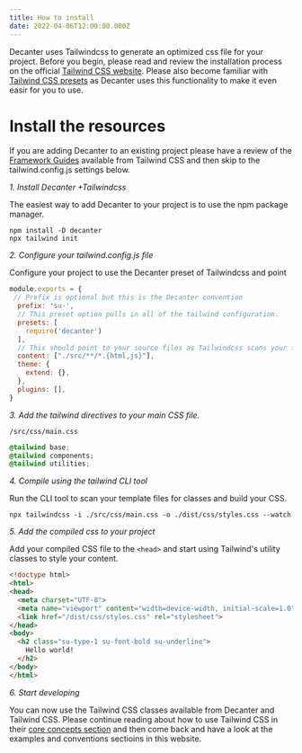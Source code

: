 ```yaml
---
title: How to install
date: 2022-04-06T12:00:00.000Z
---
```



Decanter uses Tailwindcss to generate an optimized css file for your project. Before you begin, please read and review the installation process on the official [Tailwind CSS website](https://tailwindcss.com/docs/installation). Please also become familiar with [Tailwind CSS presets](https://tailwindcss.com/docs/presets) as Decanter uses this functionality to make it even easir for you to use. 

# Install the resources

If you are adding Decanter to an existing project please have a review of the [Framework Guides](https://tailwindcss.com/docs/installation/framework-guides) available from Tailwind CSS and then skip to the tailwind.config.js settings below.

*1. Install Decanter +Tailwindcss*

The easiest way to add Decanter to your project is to use the npm package manager.

```shell
npm install -D decanter
npx tailwind init
```

*2. Configure your tailwind.config.js file*

Configure your project to use the Decanter preset of Tailwindcss and point 

```javascript
module.exports = {
 // Prefix is optional but this is the Decanter convention
  prefix: 'su-',
  // This preset option pulls in all of the tailwind configuration.
  presets: [
    require('decanter')
  ],
  // This should point to your source files as Tailwindcss scans your files for the css classes you use.
  content: ["./src/**/*.{html,js}"],
  theme: {
    extend: {},
  },
  plugins: [],
}
```


*3. Add the tailwind directives to your main CSS file.*

`/src/css/main.css`

```css
@tailwind base;
@tailwind components;
@tailwind utilities;
```

*4. Compile using the tailwind CLI tool*

Run the CLI tool to scan your template files for classes and build your CSS.

```shell
npx tailwindcss -i ./src/css/main.css -o ./dist/css/styles.css --watch
```

*5. Add the compiled css to your project*

Add your compiled CSS file to the `<head>` and start using Tailwind's utility classes to style your content.

```html
<!doctype html>
<html>
<head>
  <meta charset="UTF-8">
  <meta name="viewport" content="width=device-width, initial-scale=1.0">
  <link href="/dist/css/styles.css" rel="stylesheet">
</head>
<body>
  <h2 class="su-type-1 su-font-bold su-underline">
    Hello world!
  </h2>
</body>
</html>
```

*6. Start developing*

You can now use the Tailwind CSS classes available from Decanter and Tailwind CSS. Please continue reading about how to use Tailwind CSS in their [core concepts section](https://tailwindcss.com/docs/utility-first) and then come back and have a look at the examples and conventions sectioins in this website.
